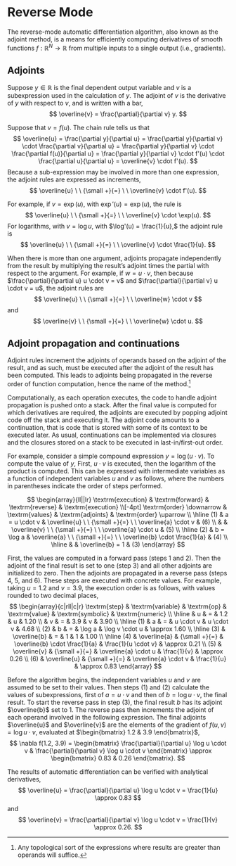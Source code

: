 # Reverse Mode

The reverse-mode automatic differentiation algorithm, also known as
the adjoint method, is a means for efficiently computing derivatives
of smooth functions $f : \mathbb{R}^N \rightarrow \mathbb{R}$ from
multiple inputs to a single output (i.e., gradients).

## Adjoints

Suppose $y \in \mathbb{R}$ is the final dependent output variable and
$v$ is a subexpression used in the calculation of $y$.  The adjoint of
$v$ is the derivative of $y$ with respect to $v$, and is written with
a bar,
$$
\overline{v} = \frac{\partial}{\partial v} y.
$$

Suppose that $v = f(u)$.  The chain rule tells us that
$$
\overline{u}
= \frac{\partial y}{\partial u}
= \frac{\partial y}{\partial v}
\cdot \frac{\partial v}{\partial u}
= \frac{\partial y}{\partial v}
\cdot \frac{\partial f(u)}{\partial u}
= \frac{\partial y}{\partial v}
\cdot f'(u) \cdot \frac{\partial u}{\partial u}
= \overline{v} \cdot f'(u).
$$
Because a sub-expression may be involved in more than one expression,
the adjoint rules are expressed as increments,
$$
\overline{u} \ \ {\small +}{=} \ \ \overline{v} \cdot f'(u).
$$

For example, if $v = \exp(u)$, with $\exp'(u) = \exp(u)$, the rule is
$$
\overline{u} \ \ {\small +}{=} \ \ \overline{v} \cdot \exp(u).
$$
For logarithms, with $v = \log u$, with $\log'(u) = \frac{1}{u},$ the
adjoint rule is
$$
\overline{u} \ \ {\small +}{=} \ \ \overline{v} \cdot \frac{1}{u}.
$$

When there is more than one argument, adjoints propagate independently
from the result by multiplying the result's adjoint times the partial
with respect to the argument.  For example, if $w = u \cdot v$, then because
$\frac{\partial}{\partial u} u \cdot v = v$ and
$\frac{\partial}{\partial v} u \cdot v = u$, the adjoint rules are
$$
\overline{u} \ \ {\small +}{=} \ \ \overline{w} \cdot v
$$
and
$$
\overline{v} \ \ {\small +}{=} \ \ \overline{w} \cdot u.
$$

## Adjoint propagation and continuations

Adjoint rules increment the adjoints of operands based on the adjoint
of the result, and as such, must be executed after the adjoint of the
result has been computed.  This leads to adjoints being propagated in
the reverse order of function computation, hence the name of the
method.^[Any topological sort of the expressions where results are
greater than operands will suffice.]

Computationally, as each operation executes, the code to handle
adjoint propagation is pushed onto a stack.  After the final value is
computed for which derivatives are required, the adjoints are executed
by popping adjoint code off the stack and executing it.  The adjoint
code amounts to a continuation, that is code that is stored with some
of its context to be executed later.  As usual, continuations can be
implemented via closures and the closures stored on a stack to be
executed in last-in/first-out order.

For example, consider a simple compound expression $y = \log (u \cdot
v).$  To compute the value of $y$, First, $u \cdot v$ is executed,
then the logarithm of the product is computed.  This can be expressed
with intermediate variables as a function of independent variables $u$
and $v$ as follows, where the numbers in parentheses indicate the
order of steps performed.

$$
\begin{array}{ll||lr}
\textrm{execution}
& \textrm{forward}
& \textrm{reverse}
& \textrm{execution}
\\[-4pt]
\textrm{order} \downarrow
& \textrm{values}
& \textrm{adjoints}
& \textrm{order} \uparrow
\\ \hline
(1) & a = u \cdot v & \overline{u} \ \ {\small +}{=} \ \ \overline{a} \cdot v & (6)
\\
    &               & \overline{v} \ \ {\small +}{=} \ \ \overline{a} \cdot u & (5)
\\ \hline
(2) & b = \log a    & \overline{a} \ \ {\small +}{=} \ \ \overline{b} \cdot \frac{1}{a}
& (4)
\\ \hline
&               & \overline{b} = 1 & (3)
\end{array}
$$

First, the values are computed in a forward pass (steps 1 and 2).
Then the adjoint of the final result is set to one (step 3) and all
other adjoints are initialized to zero.  Then the adjoints are
propagated in a reverse pass (steps 4, 5, and 6).  These steps are
executed with concrete values.  For example, taking $u = 1.2$ and $v =
3.9$, the execution order is as follows, with values rounded to two
decimal places,
$$
\begin{array}{c|rll|c|r}
\textrm{step} & \textrm{variable} & \textrm{op} & \textrm{value} &
\textrm{symbolic} & \textrm{numeric} \\ \hline
& u & = & 1.2 & u & 1.20
\\
& v & = & 3.9 & v & 3.90
\\ \hline
(1) & a & = & u \cdot v & u \cdot v & 4.68
\\
(2) & b & = & \log a & \log v \cdot u & \approx 1.60
\\ \hline
(3) & \overline{b} & = & 1 & 1 & 1.00
\\ \hline
(4) & \overline{a} & {\small +}{=} & \overline{b} \cdot \frac{1}{a}
& \frac{1}{u \cdot v}
& \approx 0.21
\\
(5) & \overline{v} & {\small +}{=} & \overline{a} \cdot u
& \frac{1}{v} & \approx 0.26
\\
(6) & \overline{u} & {\small +}{=} & \overline{a} \cdot v
& \frac{1}{u} & \approx 0.83
\end{array}
$$

Before the algorithm begins, the independent variables $u$ and $v$ are
assumed to be set to their values.  Then steps (1) and (2) calculate
the values of subexpressions, first of $a = u \cdot v$ and then of $b
= \log u \cdot v$, the final result.  To start the reverse pass in
step (3), the final result $b$ has its adjoint $\overline{b}$ set to 1.
The reverse pass then increments the adjoint of each operand involved
in the following expression.  The final adjoints $\overline{u}$ and
$\overline{v}$ are the elements of the gradient of $f(u, v) = \log u \cdot
v$, evaluated at $\begin{bmatrix} 1.2 & 3.9 \end{bmatrix}$,
$$
\nabla f(1.2, 3.9)
=
\begin{bmatrix}
\frac{\partial}{\partial u} \log u \cdot v
&
\frac{\partial}{\partial v} \log u \cdot v
\end{bmatrix}
\approx
\begin{bmatrix}
0.83 & 0.26
\end{bmatrix}.
$$

The results of automatic differentiation can be verified with
analytical derivatives,
$$
\overline{u}
= \frac{\partial}{\partial u} \log u \cdot v
= \frac{1}{u}
\approx 0.83
$$
and
$$
\overline{v}
= \frac{\partial}{\partial v} \log u \cdot v
= \frac{1}{v}
\approx 0.26.
$$
